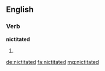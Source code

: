 ==English==

===Verb===
'''nictitated'''

# {{en-past of|nictitate}}

[[de:nictitated]]
[[fa:nictitated]]
[[mg:nictitated]]